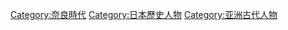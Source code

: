 {{Catnav|頁面分類|历史|各國歷史|日本历史|日本歷史人物}}
{{Catnav|頁面分類|人物|各國人物|日本人|日本歷史人物}}
{{Commonscat|People of Nara period}}

[[Category:奈良時代|Category:奈良時代]]
[[Category:日本歷史人物|Category:日本歷史人物]]
[[Category:亚洲古代人物|Category:亚洲古代人物]]